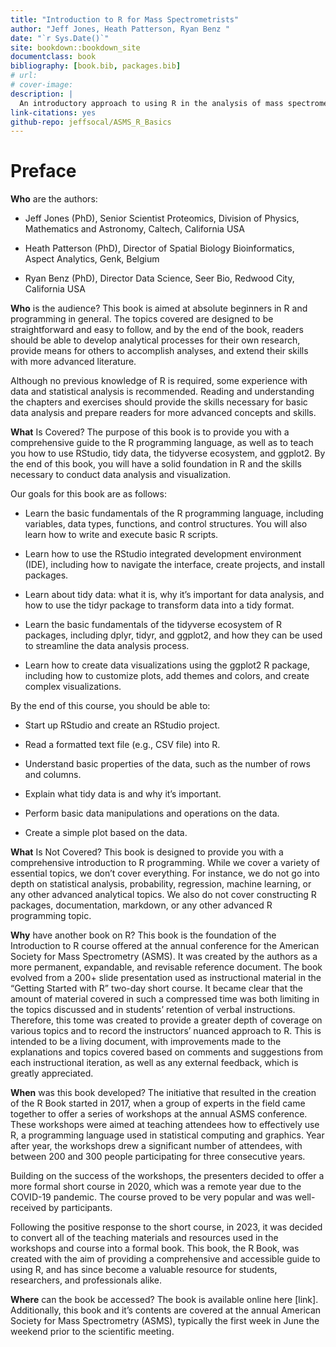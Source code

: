 ```yaml
---
title: "Introduction to R for Mass Spectrometrists"
author: "Jeff Jones, Heath Patterson, Ryan Benz "
date: "`r Sys.Date()`"
site: bookdown::bookdown_site
documentclass: book
bibliography: [book.bib, packages.bib]
# url: 
# cover-image: 
description: |
  An introductory approach to using R in the analysis of mass spectrometry related data.
link-citations: yes
github-repo: jeffsocal/ASMS_R_Basics
---
```


# Preface {.unnumbered}

**Who** are the authors:

-   Jeff Jones (PhD), Senior Scientist Proteomics, Division of Physics, Mathematics and Astronomy, Caltech, California USA

-   Heath Patterson (PhD), Director of Spatial Biology Bioinformatics, Aspect Analytics, Genk, Belgium

-   Ryan Benz (PhD), Director Data Science, Seer Bio, Redwood City, California USA

**Who** is the audience? This book is aimed at absolute beginners in R and programming in general. The topics covered are designed to be straightforward and easy to follow, and by the end of the book, readers should be able to develop analytical processes for their own research, provide means for others to accomplish analyses, and extend their skills with more advanced literature.

Although no previous knowledge of R is required, some experience with data and statistical analysis is recommended. Reading and understanding the chapters and exercises should provide the skills necessary for basic data analysis and prepare readers for more advanced concepts and skills.

**What** Is Covered? The purpose of this book is to provide you with a comprehensive guide to the R programming language, as well as to teach you how to use RStudio, tidy data, the tidyverse ecosystem, and ggplot2. By the end of this book, you will have a solid foundation in R and the skills necessary to conduct data analysis and visualization.

Our goals for this book are as follows:

-   Learn the basic fundamentals of the R programming language, including variables, data types, functions, and control structures. You will also learn how to write and execute basic R scripts.

-   Learn how to use the RStudio integrated development environment (IDE), including how to navigate the interface, create projects, and install packages.

-   Learn about tidy data: what it is, why it's important for data analysis, and how to use the tidyr package to transform data into a tidy format.

-   Learn the basic fundamentals of the tidyverse ecosystem of R packages, including dplyr, tidyr, and ggplot2, and how they can be used to streamline the data analysis process.

-   Learn how to create data visualizations using the ggplot2 R package, including how to customize plots, add themes and colors, and create complex visualizations.

By the end of this course, you should be able to:

-   Start up RStudio and create an RStudio project.

-   Read a formatted text file (e.g., CSV file) into R.

-   Understand basic properties of the data, such as the number of rows and columns.

-   Explain what tidy data is and why it's important.

-   Perform basic data manipulations and operations on the data.

-   Create a simple plot based on the data.

**What** Is Not Covered? This book is designed to provide you with a comprehensive introduction to R programming. While we cover a variety of essential topics, we don't cover everything. For instance, we do not go into depth on statistical analysis, probability, regression, machine learning, or any other advanced analytical topics. We also do not cover constructing R packages, documentation, markdown, or any other advanced R programming topic.

**Why** have another book on R? This book is the foundation of the Introduction to R course offered at the annual conference for the American Society for Mass Spectrometry (ASMS). It was created by the authors as a more permanent, expandable, and revisable reference document. The book evolved from a 200+ slide presentation used as instructional material in the "Getting Started with R" two-day short course. It became clear that the amount of material covered in such a compressed time was both limiting in the topics discussed and in students' retention of verbal instructions. Therefore, this tome was created to provide a greater depth of coverage on various topics and to record the instructors' nuanced approach to R. This is intended to be a living document, with improvements made to the explanations and topics covered based on comments and suggestions from each instructional iteration, as well as any external feedback, which is greatly appreciated.

**When** was this book developed? The initiative that resulted in the creation of the R Book started in 2017, when a group of experts in the field came together to offer a series of workshops at the annual ASMS conference. These workshops were aimed at teaching attendees how to effectively use R, a programming language used in statistical computing and graphics. Year after year, the workshops drew a significant number of attendees, with between 200 and 300 people participating for three consecutive years.

Building on the success of the workshops, the presenters decided to offer a more formal short course in 2020, which was a remote year due to the COVID-19 pandemic. The course proved to be very popular and was well-received by participants.

Following the positive response to the short course, in 2023, it was decided to convert all of the teaching materials and resources used in the workshops and course into a formal book. This book, the R Book, was created with the aim of providing a comprehensive and accessible guide to using R, and has since become a valuable resource for students, researchers, and professionals alike.

**Where** can the book be accessed? The book is available online here [link]. Additionally, this book and it's contents are covered at the annual American Society for Mass Spectrometry (ASMS), typically the first week in June the weekend prior to the scientific meeting.
